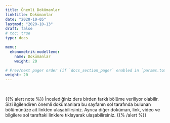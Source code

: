 ```yaml
---
title: Önemli Dokümanlar
linktitle: Dokümanlar
date: "2020-10-05"
lastmod: "2020-10-13"
draft: false
# toc: true
type: docs

menu:
  ekonometrik-modelleme:
    name: Dokümanlar
    weight: 20

# Prev/next pager order (if `docs_section_pager` enabled in `params.toml`)
weight: 20
---
```


<br>

{{% alert note %}}
İncelediğiniz ders birden farklı bölüme veriliyor olabilir. Sizi ilgilendiren önemli dokümanlara bu sayfanın sol tarafında bulunan bölümünüze ait linkten ulaşabilirsiniz. Ayrıca diğer doküman, link, video ve bilgilere sol taraftaki linklere tıklayarak ulaşabilirsiniz.
{{% /alert %}}
